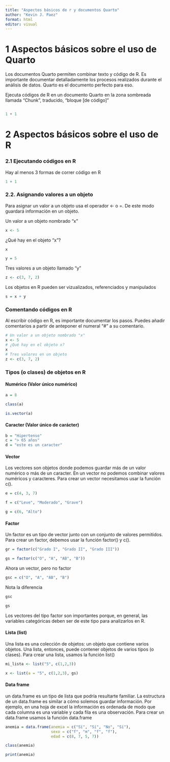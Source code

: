 ```yaml
---
title: "Aspectos básicos de r y documentos Quarto"
author: "Kevin J. Paez"
format: html
editor: visual
---
```


# 1 Aspectos básicos sobre el uso de Quarto

Los documentos Quarto permiten combinar texto y código de R. Es importante documentar detalladamente los procesos realizados durante el análisis de datos. Quarto es el documento perfecto para eso.

Ejecuta códigos de R en un documento Quarto en la zona sombreada llamada "Chunk", traducido, "bloque \[de código\]"

```r

```

```r
1 + 1
```

# 2 Aspectos básicos sobre el uso de R

### 2.1 Ejecutando códigos en R

Hay al menos 3 formas de correr código en R

```r
1 + 1
```

### 2.2. Asignando valores a un objeto

Para asignar un valor a un objeto usa el operador \<- o =. De este modo guardará información en un objeto.

Un valor a un objeto nombrado "x"

```r
x <- 5
```

¿Qué hay en el objeto "x"?

```r
x
```

```r
y = 5
```

Tres valores a un objeto llamado "y"

```r
z <- c(3, 7, 2)
```

Los objetos en R pueden ser vizualizados, referenciados y manipulados

```r
s = x + y
```

### Comentando códigos en R

Al escribir código en R, es importante documentar los pasos. Puedes añadir comentarios a partir de anteponer el numeral "\#" a su comentario.

```r
# Un valor a un objeto nombrado "x"
x <- 5
# ¿Qué hay en el objeto x?
x
# Tres valores en un objeto
z <- c(3, 7, 2)
```

### Tipos (o clases) de objetos en R

#### Numérico (Valor único numérico)

```r
a = 8
```

```r
class(a)
```

```r
is.vector(a)
```

#### Caracter (Valor único de carácter)

```r
b = "Hipertenso"
c = "> 65 años"
d = "este es un caracter"
```

#### Vector

Los vectores son objetos donde podemos guardar más de un valor numérico o más de un caracter. En un vector no podemos combinar valores numéricos y caracteres. Para crear un vector necesitamos usar la función c().

```r
e = c(4, 3, 7)
```

```r
f = c("Leve", "Moderado", "Grave")
```

```r
g = c(6, "Alto")
```

#### Factor

Un factor es un tipo de vector junto con un conjunto de valores permitidos. Para crear un factor, debemos usar la función factor() y c().

```r
gr = factor(c("Grado I", "Grado II", "Grado III"))
```

```r
gs = factor(c("O", "A", "AB", "B"))
```

Ahora un vector, pero no factor

```r
gsc = c("O", "A", "AB", "B")
```

Nota la diferencia

```r
gsc
```

```r
gs
```

Los vectores del tipo factor son importantes porque, en general, las variables categóricas deben ser de este tipo para analizarlos en R.

#### Lista (list)

Una lista es una colección de objetos: un objeto que contiene varios objetos. Una lista, entonces, puede contener objetos de varios tipos (o clases). Para crear una lista, usamos la función list()

```r
mi_lista <- list("5", c(1,2,3))
```

```r
x <- list(a = "5", c(1,2,3), gs)
```

#### Data frame

un data.frame es un tipo de lista que podría resultarte familiar. La estructura de un data.frame es similar a cómo solemos guardar información. Por ejemplo, en una hoja de excel la información es ordenada de modo que cada columna es una variable y cada fila es una observación. Para crear un data.frame usamos la función data.frame

```r
anemia = data.frame(anemia = c("Sí", "Sí", "No", "Sí"),
                    sexo = c("f", "m", "f", "f"),
                    edad = c(8, 7, 5, 7))
```

```r
class(anemia)
```

```r
print(anemia)
```
